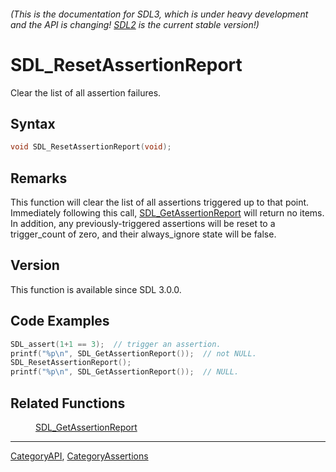 ====== (This is the documentation for SDL3, which is under heavy development and the API is changing! [https://wiki.libsdl.org/ SDL2] is the current stable version!) ======
= SDL_ResetAssertionReport =

Clear the list of all assertion failures.

== Syntax ==

<syntaxhighlight lang='c'>
void SDL_ResetAssertionReport(void);
</syntaxhighlight>

== Remarks ==

This function will clear the list of all assertions triggered up to that
point. Immediately following this call, [[SDL_GetAssertionReport]] will
return no items. In addition, any previously-triggered assertions will be
reset to a trigger_count of zero, and their always_ignore state will be
false.

== Version ==

This function is available since SDL 3.0.0.

== Code Examples ==

<syntaxhighlight lang='c++'>
SDL_assert(1+1 == 3);  // trigger an assertion.
printf("%p\n", SDL_GetAssertionReport());  // not NULL.
SDL_ResetAssertionReport();
printf("%p\n", SDL_GetAssertionReport());  // NULL.
</syntaxhighlight>

== Related Functions ==

:[[SDL_GetAssertionReport]]

----
[[CategoryAPI]], [[CategoryAssertions]]


